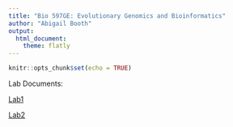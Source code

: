 ```yaml
---
title: "Bio 597GE: Evolutionary Genomics and Bioinformatics"
author: "Abigail Booth"
output: 
  html_document:
    theme: flatly
---
```


```r
knitr::opts_chunk$set(echo = TRUE)
```

Lab Documents:

[Lab1](lab1_AbigailBooth.html)

[Lab2](lab2_alb.html)
